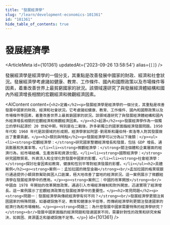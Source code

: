```yaml
---
title: "發展經濟學"
slug: "/learn/development-economics-101361"
id: "101361"
hide_table_of_contents: true
---
```



# 發展經濟學

<ArticleMeta id={101361} updatedAt={'2023-09-26 13:58:54'} alias={`[]`} />
<div className='border-solid border-b border-t-0 my-4 border-[var(--ifm-color-gray-300)]' />

發展經濟學是經濟學的一個分支，其重點是改善發展中國家的財政、經濟和社會狀況。發展經濟學考慮諸如健康、教育、工作條件、國內和國際政策以及市場條件等因素，着重改善世界上最貧窮國家的狀況。該領域還研究了與發展經濟體結構和國內外經濟增長相關的宏觀經濟和微觀經濟因素。

<AIContent content={`<h2>定義</h2><p>發展經濟學是經濟學的一個分支，其重點是改善發展中國家的財政、經濟和社會狀況。它考慮諸如健康、教育、工作條件、國內和國際政策以及市場條件等因素，着重改善世界上最貧窮國家的狀況。該領域還研究了與發展經濟體結構和國內外經濟增長相關的宏觀經濟和微觀經濟因素。</p><h2>起源</h2><p>發展經濟學作為一個獨立的學科起源於 20 世紀中期，特別是在二戰後，許多新獨立的國家面臨經濟發展問題。1950 年代和 1960 年代是該領域的形成期，經濟學家如阿瑟·劉易斯和羅伯特·索洛等人對其發展做出了重要貢獻。</p><h2>類別與特點</h2><p>發展經濟學可以分為以下幾類：</p><ul><li><strong>宏觀經濟學：</strong>研究國家整體經濟增長和發展，包括 GDP 增長、通貨膨脹和失業率等。</li><li><strong>微觀經濟學：</strong>關注個體和企業層面的經濟行為，如市場結構、生產效率和資源分配。</li><li><strong>國際經濟學：</strong>研究國際貿易、外資流入和全球化對發展中國家的影響。</li><li><strong>社會經濟學：</strong>探討社會因素如教育、健康和性別平等對經濟發展的影響。</li></ul><h2>具體案例</h2><p><strong>案例一：孟加拉國的微型金融</strong><br/>孟加拉國的格萊珉銀行通過提供小額貸款幫助貧困人口創業，極大地改善了當地的經濟狀況。這一案例展示了微觀經濟學在發展經濟學中的應用。</p><p><strong>案例二：中國的改革開放</strong><br/>中國自 1978 年開始的改革開放政策，通過引入市場經濟機制和對外開放，迅速實現了經濟增長。這一案例展示了宏觀經濟政策在發展經濟學中的重要性。</p><h2>常見問題</h2><p><strong>問題一：發展經濟學與傳統經濟學有何不同？</strong><br/>發展經濟學更關注貧困國家的特殊問題，如基礎設施不足、教育和健康水平低等，而傳統經濟學則更關注發達國家的經濟行為和市場機制。</p><p><strong>問題二：為什麼發展中國家需要特殊的經濟學研究？</strong><br/>發展中國家面臨的經濟問題和發達國家不同，需要針對性的政策和研究來解決，如貧困、資源匱乏和基礎設施不足等。</p>`} id={101361} />
